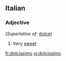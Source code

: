 ==Italian==

===Adjective===
{{it-adj|dolcissim}} (''Superlative of'': [[dolce]])

# Very [[sweet]]

[[fr:dolcissimo]]
[[vi:dolcissimo]]